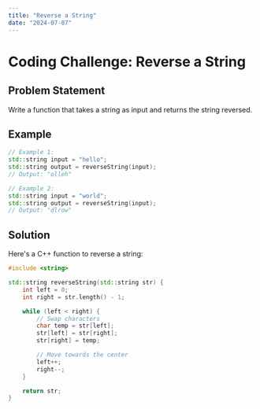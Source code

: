 ```yaml
---
title: "Reverse a String"
date: "2024-07-07"
---
```


# Coding Challenge: Reverse a String

## Problem Statement

Write a function that takes a string as input and returns the string reversed.

## Example

```cpp
// Example 1:
std::string input = "hello";
std::string output = reverseString(input);
// Output: "olleh"

// Example 2:
std::string input = "world";
std::string output = reverseString(input);
// Output: "dlrow"
```

## Solution

Here's a C++ function to reverse a string:

```cpp
#include <string>

std::string reverseString(std::string str) {
    int left = 0;
    int right = str.length() - 1;

    while (left < right) {
        // Swap characters
        char temp = str[left];
        str[left] = str[right];
        str[right] = temp;

        // Move towards the center
        left++;
        right--;
    }

    return str;
}

